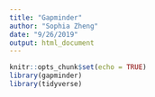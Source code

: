 ```yaml
---
title: "Gapminder"
author: "Sophia Zheng"
date: "9/26/2019"
output: html_document
---
```


```r
knitr::opts_chunk$set(echo = TRUE)
library(gapminder)
library(tidyverse)
```
